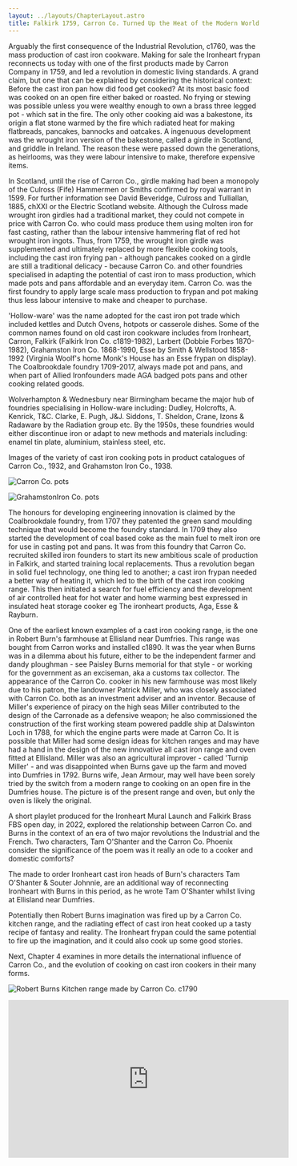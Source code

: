 ```yaml
---
layout: ../layouts/ChapterLayout.astro
title: Falkirk 1759, Carron Co. Turned Up the Heat of the Modern World with Cast Iron Pots and Pans.
---
```


Arguably the first consequence of the Industrial Revolution, c1760, was the mass production of cast iron cookware. Making for sale the Ironheart frypan reconnects us today with one of the first products made by Carron Company in 1759, and led a revolution in domestic living standards. A grand claim, but one that can be explained by considering the historical context: Before the cast iron pan how did food get cooked? At its most basic food was cooked on an open fire either baked or roasted. No frying or stewing was possible unless you were wealthy enough to own a brass three legged pot - which sat in the fire.  The only other cooking aid was a bakestone, its origin a flat stone warmed by the fire which radiated heat for making flatbreads, pancakes, bannocks and oatcakes. A ingenuous development was the wrought iron version of the bakestone, called a girdle in Scotland, and griddle in Ireland. The reason these were passed down the generations, as heirlooms, was they were labour intensive to make, therefore expensive items.

In Scotland, until the rise of Carron Co., girdle making had been a monopoly of the Culross (Fife) Hammermen or Smiths confirmed by royal warrant in 1599. For further information see David Beveridge, Culross and Tulliallan, 1885, chXXI or the Electric Scotland website. Although the Culross made wrought iron girdles had a traditional market, they could not compete in price with Carron Co. who could mass produce them using molten iron for fast casting, rather than the labour intensive hammering flat of red hot wrought iron ingots.  Thus, from 1759, the wrought iron girdle was supplemented and ultimately replaced by more flexible cooking tools, including the cast iron frying pan - although pancakes cooked on a girdle are still a traditional delicacy - because Carron Co. and other foundries specialised in adapting the potential of cast iron to mass production, which made pots and pans affordable and an everyday item.  Carron Co. was the first foundry to apply large scale mass production to frypan and pot making thus less labour intensive to make and cheaper to purchase.  

'Hollow-ware' was the name adopted for the cast iron pot trade which included kettles and Dutch Ovens, hotpots or casserole dishes. Some of the common names found on old cast iron cookware includes from Ironheart, Carron, Falkirk (Falkirk Iron Co. c1819-1982), Larbert (Dobbie Forbes 1870-1982), Grahamston Iron Co. 1868-1990, Esse by Smith & Wellstood 1858-1992 (Virginia Woolf's home Monk's House has an Esse frypan on display). The Coalbrookdale foundry 1709-2017, always made pot and pans, and when part of Allied Ironfounders made AGA badged pots pans and other cooking related goods.

Wolverhampton & Wednesbury near Birmingham became the major hub of foundries specialising in Hollow-ware including: Dudley, Holcrofts, A. Kenrick, T&C. Clarke, E. Pugh, J&J. Siddons, T. Sheldon, Crane, Izons & Radaware by the Radiation group etc. By the 1950s, these foundries would either discontinue iron or adapt to new methods and materials including: enamel tin plate, aluminium, stainless steel, etc.

Images of the variety of cast iron cooking pots in product catalogues of Carron Co., 1932, and Grahamston Iron Co., 1938.

![Carron Co. pots](Carron-pots-c1932)

![GrahamstonIron Co. pots](Grahamston-pots-1938)

The honours for developing engineering innovation is claimed by the Coalbrookdale foundry, from 1707 they patented the green sand moulding technique that would become the foundry standard. In 1709 they also started the development of coal based coke as the main fuel to melt iron ore for use in casting pot and pans. It was from this foundry that Carron Co. recruited skilled iron founders to start its new ambitious scale of production in Falkirk, and started training local replacements. Thus a revolution began in solid fuel technology, one thing led to another; a cast iron frypan needed a better way of heating it, which led to the birth of the cast iron cooking range. This then initiated a search for fuel efficiency and the development of air controlled heat for hot water and home warming best expressed in insulated heat storage cooker eg The ironheart products, Aga, Esse & Rayburn.   

One of the earliest known examples of a cast iron cooking range, is the one in Robert Burn's farmhouse at Ellisland near Dumfries. This range was bought from Carron works and installed c1890. It was the year when Burns was in a dilemma about his future, either to be the independent farmer and dandy ploughman - see Paisley Burns memorial for that style - or working for the government as an exciseman, aka a customs tax collector. The appearance of the Carron Co. cooker in his new farmhouse was most likely due to his patron, the landowner Patrick Miller, who was closely associated with Carron Co. both as an investment adviser and an inventor. Because of Miller's experience of piracy on the high seas Miller contributed to the design of the Carronade as a defensive weapon; he also commissioned the construction of the first working steam powered paddle ship at Dalswinton Loch in 1788, for which the engine parts were made at Carron Co. It is possible that Miller had some design ideas for kitchen ranges and may have had a hand in the design of the new innovative all cast iron range and oven fitted at Ellisland. Miller was also an agricultural improver - called 'Turnip Miller' - and was disappointed when Burns gave up the farm and moved into Dumfries in 1792. Burns wife, Jean Armour, may well have been sorely tried by the switch from a modern range to cooking on an open fire in the Dumfries house. The picture is of the present range and oven, but only the oven is likely the original.  

A short playlet produced for the Ironheart Mural Launch and Falkirk Brass FBS open day, in 2022, explored the relationship between Carron Co. and Burns in the context of an era of two major revolutions the Industrial and the French. Two characters, Tam O'Shanter and the Carron Co. Phoenix consider the significance of the poem was it really an ode to a cooker and domestic comforts?  

The made to order Ironheart cast iron heads of Burn's characters Tam O'Shanter & Souter Johnnie, are an additional way of reconnecting Ironheart with Burns in this period, as he wrote Tam O'Shanter whilst living at Ellisland near Dumfries.

Potentially then Robert Burns imagination was fired up by a Carron Co. kitchen range, and the radiating effect of cast iron heat cooked up a tasty recipe of fantasy and reality. The Ironheart frypan could the same potential to fire up the imagination, and it could also cook up some good stories. 

Next, Chapter 4 examines in more details the international influence of Carron Co., and the evolution of cooking on cast iron cookers in their many forms. 

![Robert Burns Kitchen range made by Carron Co. c1790](Burns-Carron-range-Ellisland-1780s)

<iframe
 width="560"
  height="315"
 src="https://www.youtube.com/embed/suihmFMRS-Q?si=2qogQTcWXWaZILHR"
 title="Video clip of Tam and Phoenix"
 frameborder="0"
 allow="accelerometer; autoplay; clipboard-write; encrypted-media; gyroscope; picture-in-picture; web-share" referrerpolicy="strict-origin-when-cross-origin" allowfullscreen>
</iframe>
